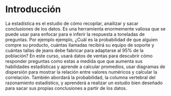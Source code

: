 # Introducción {.unnumbered}

La estadística es el estudio de cómo recopilar, anailizar y sacar conclusiones de los datos. Es una herramienta enormemente valiosa que se puede usar para enfocar para e inferir la respuesta a toneladas de preguntas. Por ejemplo ejemplo, ¿Cuál es la probabilidad de que alguien compre su producto, cuántas llamadas recibirá su equipo de soporte y cuántas tallas de jeans debe fabricar para adaptarse al 95% de la población? En este curso, usará datos de ventas para descubrir cómo responder preguntas como estas a medida que que aumenta sus habilidades estadísticas y aprende a calcular promedios, usar diagramas de dispersión para mostrar la relación entre valores numéricos y calcular la correlación. También abordará la probabilidad, la columna vertebral del razonamiento estadístico, y aprenderá a realizar un estudio bien deseñado para sacar sus propias conclusiones a partir de los datos.
